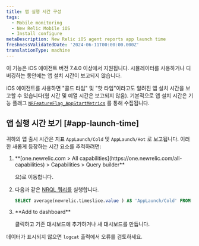 ```yaml
---
title: 앱 실행 시간 구성
tags:
  - Mobile monitoring
  - New Relic Mobile iOS
  - Install configure
metaDescription: New Relic iOS agent reports app launch time
freshnessValidatedDate: '2024-06-11T00:00:00.000Z'
translationType: machine
---
```


<Callout variant="important">
  이 기능은 iOS 에이전트 버전 7.4.0 이상에서 지원됩니다. 시뮬레이터를 사용하거나 디버깅하는 동안에는 앱 설치 시간이 보고되지 않습니다.
</Callout>

iOS 에이전트를 사용하면 "콜드 타임" 및 "핫 타임"이라고도 알려진 앱 설치 시간을 보고할 수 있습니다(웜 시간 및 예열 시간은 보고되지 않음). 기본적으로 앱 설치 시간은 기능 플래그 [`NRFeatureFlag_AppStartMetrics`](/docs/mobile-monitoring/new-relic-mobile/mobile-sdk/configure-settings/#ios-applaunchtime) 를 통해 수집됩니다.

## 앱 실행 시간 보기 [#app-launch-time]

귀하의 앱 출시 시간은 지표 `AppLaunch/Cold` 및 `AppLaunch/Hot` 로 보고됩니다. 이러한 새롭게 등장하는 시간 요소를 추적하려면:

1. <DNT>
     **[one.newrelic.com > All capabilities](https://one.newrelic.com/all-capabilities) > Capabilities > Query builder**
   </DNT>

   으)로 이동합니다.

2. 다음과 같은 [NRQL 쿼리를](/docs/query-your-data/explore-query-data/query-builder/use-advanced-nrql-mode-query-data/) 실행합니다.

   ```sql
   SELECT average(newrelic.timeslice.value ) AS 'AppLaunch/Cold' FROM Metric WHERE metricTimesliceName = 'AppLaunch/Cold' AND entity.guid = 'YOUR_APP_TOKEN' SINCE 1664218800000 UNTIL 1664220600000 TIMESERIES
   ```

3. <DNT>
     **Add to dashboard**
   </DNT>

   클릭하고 기존 대시보드에 추가하거나 새 대시보드를 만듭니다.

데이터가 표시되지 않으면 `logcat` 출력에서 오류를 검토하세요.
